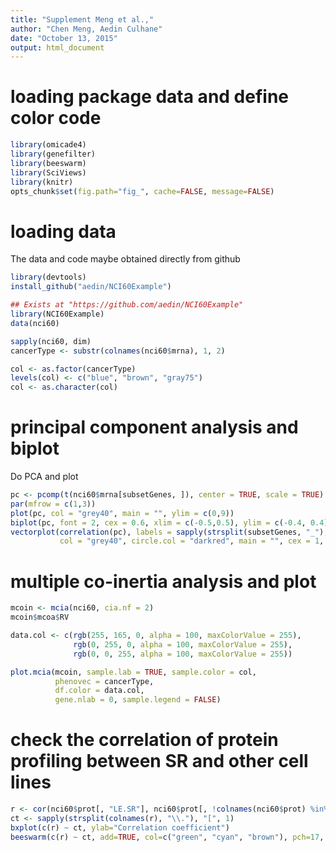 ```yaml
---
title: "Supplement Meng et al.,"
author: "Chen Meng, Aedin Culhane"
date: "October 13, 2015"
output: html_document
---
```


#  loading package data and define color code

```r
library(omicade4)
library(genefilter)
library(beeswarm)
library(SciViews)
library(knitr)
opts_chunk$set(fig.path="fig_", cache=FALSE, message=FALSE)
```

# loading data
The data and code maybe obtained directly from github

```r
library(devtools)
install_github("aedin/NCI60Example")
```

```r
## Exists at "https://github.com/aedin/NCI60Example"
library(NCI60Example)
data(nci60)
```


```r
sapply(nci60, dim)
cancerType <- substr(colnames(nci60$mrna), 1, 2)

col <- as.factor(cancerType)
levels(col) <- c("blue", "brown", "gray75")
col <- as.character(col)
```

 
#   principal component analysis and biplot

Do PCA and plot

```r
pc <- pcomp(t(nci60$mrna[subsetGenes, ]), center = TRUE, scale = TRUE)
par(mfrow = c(1,3))
plot(pc, col = "grey40", main = "", ylim = c(0,9))
biplot(pc, font = 2, cex = 0.6, xlim = c(-0.5,0.5), ylim = c(-0.4, 0.4), col = c("grey40", "darkred"))
vectorplot(correlation(pc), labels = sapply(strsplit(subsetGenes, "_"), "[", 1), font = 2, 
           col = "grey40", circle.col = "darkred", main = "", cex = 1, lwd = 2)
```

# multiple co-inertia analysis and plot

```r
mcoin <- mcia(nci60, cia.nf = 2)
mcoin$mcoa$RV

data.col <- c(rgb(255, 165, 0, alpha = 100, maxColorValue = 255), 
              rgb(0, 255, 0, alpha = 100, maxColorValue = 255), 
              rgb(0, 0, 255, alpha = 100, maxColorValue = 255))

plot.mcia(mcoin, sample.lab = TRUE, sample.color = col, 
          phenovec = cancerType, 
          df.color = data.col, 
          gene.nlab = 0, sample.legend = FALSE)
```

# check the correlation of protein profiling between SR and other cell lines

```r
r <- cor(nci60$prot[, "LE.SR"], nci60$prot[, !colnames(nci60$prot) %in% "LE.SR"])
ct <- sapply(strsplit(colnames(r), "\\."), "[", 1)
bxplot(c(r) ~ ct, ylab="Correlation coefficient")
beeswarm(c(r) ~ ct, add=TRUE, col=c("green", "cyan", "brown"), pch=17, cex=1.2)
```

